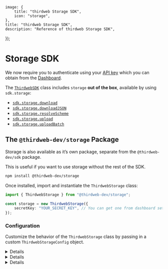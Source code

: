 
	image: {
		title: "thirdweb Storage SDK",
		icon: "storage",
	},
	title: "thirdweb Storage SDK",
	description: "Reference of thirdweb Storage SDK",
});

# Storage SDK

<Callout variant='info' title="API Key">

We now require you to authenticate using your [API key](/api-keys) which you can obtain from the [Dashboard](https://thirdweb.com/create-api-key).

</Callout>

The [`ThirdwebSDK`](/typescript/v4/getting-started) class includes `storage`
**out of the box**, available by using `sdk.storage`:

- [`sdk.storage.download`](/references/storage/v2/ThirdwebStorage#download)
- [`sdk.storage.downloadJSON`](/references/storage/v2/ThirdwebStorage#downloadJSON)
- [`sdk.storage.resolveScheme`](/references/storage/v2/ThirdwebStorage#resolveScheme)
- [`sdk.storage.upload`](/references/storage/v2/ThirdwebStorage#upload)
- [`sdk.storage.uploadBatch`](/references/storage/v2/ThirdwebStorage#uploadBatch)

## The `@thirdweb-dev/storage` Package

Storage is also available as it&rsquo;s own package, separate from the `@thirdweb-dev/sdk` package.

This is useful if you want to use storage without the rest of the SDK.

```bash npm2yarn
npm install @thirdweb-dev/storage
```

Once installed, import and instantiate the `ThirdwebStorage` class:

```typescript
import { ThirdwebStorage } from "@thirdweb-dev/storage";

const storage = new ThirdwebStorage({
	secretKey: "YOUR_SECRET_KEY", // You can get one from dashboard settings
});
```

### Configuration

Customize the behavior of the `ThirdwebStorage` class by passing in a custom `ThirdwebStorageConfig` object.

<Details summary="gatewayUrls">

Provide your own IPFS gateway URLs to use to retrieve files from IPFS.

When calling [`download`](/typescript/sdk.storage.download) or [`downloadJSON`](/typescript/sdk.storage.downloadjson),
the SDK will try to download the file from the first gateway URL in the list. If that fails, it will try the next URL in the list, and so on.

```typescript
const storage = new ThirdwebStorage({
	gatewayUrls: ["my-own-gateway.com", "some-other-gateway.com"],
});
```

The default value provides three gateways for IPFS:

```typescript
{
  "ipfs://": [
    "https://gateway.ipfscdn.io/ipfs/",
    "https://cloudflare-ipfs.com/ipfs/",
    "https://ipfs.io/ipfs/",
  ],
}
```

</Details>

<Details summary="downloader">

Provide your own implementation of how to handle downloading from all schemes specified in the `gatewayUrls` configuration.

```typescript
// Can instantiate the downloader with the default gateway URLs
const downloader = new StorageDownloader();
const storage = new ThirdwebStorage({ downloader });
```

</Details>

<Details summary="uploader">

Specify the default upload behavior.

```typescript
// Instantiate the uploader with default configuration
const uploader = new StorageUploader();
const storage = new ThirdwebStorage({ uploader });
```

Optionally, provide configuration:

```typescript
const options = {
	// Upload objects with resolvable URLs
	uploadWithGatewayUrl: true,
};

const uploader = new StorageUploader(options);
const storage = new ThirdwebStorage({ uploader });
```

</Details>
